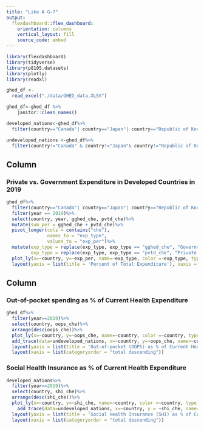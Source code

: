 ```yaml
---
title: "Like A G-7"
output: 
  flexdashboard::flex_dashboard:
    orientation: columns
    vertical_layout: fill
    source_code: embed
---
```


```r
library(flexdashboard)
library(tidyverse)
library(p8105.datasets)
library(plotly)
library(readxl)
```

```r
ghed_df <- 
  read_excel("./data/GHED_data.XLSX")

ghed_df<-ghed_df %>% 
    janitor::clean_names() 

developed_nations<-ghed_df%>%
  filter(country=="Canada"| country=="Japan"| country=="Republic of Korea"| country=="France"| country=="Germany"| country=="Italy"| country=="United Kingdom"| country=="United States of America")

undeveloped_nations <-ghed_df%>%
  filter(country!="Canada" & country!="Japan"& country!="Republic of Korea"& country!="France" & country!="Germany"& country!="Italy"& country!="United Kingdom"& country!="United States of America", year == 2019)
```

Column {data-width=500}
-----------------------------------------------------------------------

### Private vs. Government Expenditure in Developed Countries in 2019
```r
ghed_df%>%
  filter(country=="Canada"| country=="Japan"| country=="Republic of Korea"| country=="France"| country=="Germany"| country=="Italy"| country=="United Kingdom"| country=="United States of America")%>%
  filter(year == 2019)%>%
  select(country, year, gghed_che, pvtd_che)%>%
  mutate(sum_per = gghed_che + pvtd_che)%>%
  pivot_longer(cols = contains("che"),
               names_to = "exp_type",
               values_to = "exp_per")%>%
  mutate(exp_type = replace(exp_type, exp_type == "gghed_che", "Government Expenditure"),
         exp_type = replace(exp_type, exp_type == "pvtd_che", "Private Expenditure"))%>%
  plot_ly(x=~country, y=~exp_per, name=~exp_type, color =~exp_type, type = 'bar', colors = "viridis")%>%
  layout(yaxis = list(title = 'Percent of Total Expenditure'), xaxis = list(title = "Country", categoryorder = "total descending"), barmode = 'stack', colors = "viridis")

```

Column {data-width=500}
-----------------------------------------------------------------------

### Out-of-pocket spending as % of Current Health Expenditure

```r
ghed_df%>%
  filter(year==2019)%>%
  select(country, oops_che)%>%
  arrange(desc(oops_che))%>%
  plot_ly(x=~country, y=~oops_che, name=~country, color =~country, type = 'bar', colors = "viridis")%>%
  add_trace(data=undeveloped_nations, x=~country, y=~oops_che, name=~country, color =~country, type = 'bar', colors = "viridis", visible="legendonly") %>% 
  layout(yaxis = list(title = 'Out-of-pocket (OOPS) as % of Current Health Expenditure'), xaxis = list(title = "Country"), barmode = 'stack', colors = "viridis")%>%
  layout(xaxis = list(categoryorder = "total descending")) 
```

### Social Health Insurance as % of Current Health Expenditure
```r
developed_nations%>%
  filter(year==2019)%>%
  select(country, shi_che)%>%
  arrange(desc(shi_che))%>%
  plot_ly(x=~country, y=~shi_che, name=~country, color =~country, type = 'bar', colors = "viridis")%>%
    add_trace(data=undeveloped_nations, x=~country, y = ~shi_che, name=~country, color =~country, type = 'bar', colors = "viridis", visible="legendonly") %>% 
  layout(yaxis = list(title = 'Social Health Insurance (SHI) as % of Current Health Expenditure (CHE)'), xaxis = list(title = "Country"), barmode = 'stack', colors = "viridis")%>%
  layout(xaxis = list(categoryorder = "total descending"))
```



